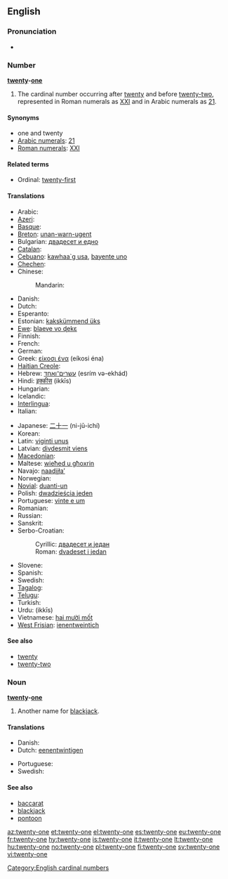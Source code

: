 ==English==

===Pronunciation===
* {{audio|en-us-twenty-one.ogg|Audio (US)}}

===Number===
'''[[twenty]]-[[one]]'''

# The cardinal number occurring after [[twenty]] and before [[twenty-two]], represented in Roman numerals as [[XXI]] and in Arabic numerals as [[21]].

====Synonyms====
* one and twenty
* [[w:Arabic numerals|Arabic numerals]]: [[21]]
* [[w:Roman numerals|Roman numerals]]: [[XXI]]

====Related terms====
* Ordinal: [[twenty-first]]

====Translations====
{{trans-top|cardinal number}}
* Arabic: {{Arab|[[واحد وعشرون]]}} {{unicode|(wāħid wi-ʕišrun)}}
* [[Azeri]]: {{t|az|iyirmi bir}}
* [[Basque]]: {{t|eu|hogeita bat|xs=Basque}}
* [[Breton]]: [[unan-warn-ugent]]
* Bulgarian: [[двадесет и едно]]
* [[Catalan]]: {{t+|ca|vint-i-un}}
* [[Cebuano]]: [[kawhaa`g usa]], [[bayente uno]]
* [[Chechen]]: {{tø|ce|ткъе цхьаъ|tr=tqe cxha’}}
* Chinese:
*: Mandarin: {{t|zh|二十一|tr=èr shí yī|sc=Hani}}
* Danish: {{t+|da|enogtyve}}
* Dutch: {{t-|nl|eenentwintig|f}}
* Esperanto: {{t-|eo|dudek unu|xs=Esperanto}}
* Estonian: [[kakskümmend üks]]
* [[Ewe]]: [[blaeve vo ɖekɛ]]
* Finnish: {{t+|fi|kaksikymmentäyksi}}
* French: {{t+|fr|vingt-et-un|m}}
* German: {{t+|de|einundzwanzig|f}}
* Greek: [[είκοσι ένα]] (eíkosi éna)
* [[Haitian Creole]]: {{tø|ht|venteyen}}
* Hebrew: [[עשרים־ואחד]] (esrím və-ekhád)
* Hindi: [[इक्कीस]] (ikkīs)
* Hungarian: {{t+|hu|huszonegy}}
* Icelandic: {{t+|is|tuttugu og einn}}
* [[Interlingua]]: {{t|ia|vinti-un}}
* Italian: {{t+|it|ventuno}}
{{trans-mid}}
* Japanese: [[二十一]] (ni-jū-ichí)
* Korean: {{t|ko|스물 하나|tr=seumul hana|sc=Hang}}
* Latin: [[viginti unus]]
* Latvian: [[divdesmit viens]]
* [[Macedonian]]: {{t|mk|дваесет и еден|tr=dváeset i éden}}
* Maltese: [[wieħed u għoxrin]]
* Navajo: [[naadįįłaʼ]]
* Norwegian: {{t|no|tjueen}}
* [[Novial]]: [[duanti-un]]
* Polish: [[dwadzieścia jeden]]
* Portuguese: [[vinte e um]]
* Romanian: {{t-|ro|douăzeci şi unu}}
* Russian: {{t-|ru|двадцать один|tr=dvádtsat’ odín}}
* Sanskrit: {{t-|sa|एकविंशति|tr=ékaviṃśati}}
* Serbo-Croatian:
*: Cyrillic: [[двадесет и један]]
*: Roman: [[dvadeset i jedan]]
* Slovene: {{t|sl|enaindvajset}}
* Spanish: {{t+|es|veintiuno|m}}
* Swedish: {{t+|sv|tjugoett}}
* [[Tagalog]]: {{t|tl|beintyuno}}
* [[Telugu]]: {{t|te|ఇరవై ఒకటి|tr=iravai okaTi}}
* Turkish: {{t-|tr|yirmi bir}}
* Urdu: {{ur-Arab|[[اکیس]]}} (ikkīs)
* Vietnamese: [[hai mười mốt]]
* [[West Frisian]]: [[ienentweintich]]
{{trans-bottom}}

====See also====
* [[twenty]]
* [[twenty-two]]

===Noun===
'''[[twenty]]-[[one]]'''

# {{card games}} Another name for [[blackjack]].

====Translations====
{{trans-top|blackjack card game}}
* Danish: {{t+|da|enogtyve}}
* Dutch: [[eenentwintigen]] {{n}}
{{trans-mid}}
* Portuguese: {{t-|pt|vinte-e-um|m}}
* Swedish: {{t+|sv|tjugoett|n}}
{{trans-bottom}}

====See also====
* [[baccarat]]
* [[blackjack]]
* [[pontoon]]

[[Category:English cardinal numbers]]

[[az:twenty-one]]
[[et:twenty-one]]
[[el:twenty-one]]
[[es:twenty-one]]
[[eu:twenty-one]]
[[fr:twenty-one]]
[[hy:twenty-one]]
[[is:twenty-one]]
[[it:twenty-one]]
[[lt:twenty-one]]
[[hu:twenty-one]]
[[no:twenty-one]]
[[pl:twenty-one]]
[[fi:twenty-one]]
[[sv:twenty-one]]
[[vi:twenty-one]]